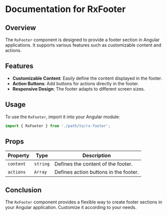 
<Meta title='Layout/RxFooter' />

# Documentation for RxFooter

## Overview
The `RxFooter` component is designed to provide a footer section in Angular applications. It supports various features such as customizable content and actions.

## Features
- **Customizable Content**: Easily define the content displayed in the footer.
- **Action Buttons**: Add buttons for actions directly in the footer.
- **Responsive Design**: The footer adapts to different screen sizes.

## Usage
To use the `RxFooter`, import it into your Angular module:

```typescript
import { RxFooter } from './path/to/rx-footer';
```

## Props
| Property         | Type             | Description                               |
|------------------|------------------|-------------------------------------------|
| `content`        | `string`         | Defines the content of the footer.       |
| `actions`        | `Array`          | Defines action buttons in the footer.    |

## Conclusion
The `RxFooter` component provides a flexible way to create footer sections in your Angular application. Customize it according to your needs.

